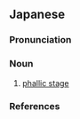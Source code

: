 ==Japanese==
{{wikipedia|lang=ja}}
{{ja-kanjitab|だん|こん|き|yomi=o}}

===Pronunciation===
{{ja-pron|yomi=o|だんこんき|acc=3|acc_ref=DJR}}

===Noun===
{{ja-noun|だんこんき}}

# [[w:Phallic stage|phallic stage]]

===References===
<references/>